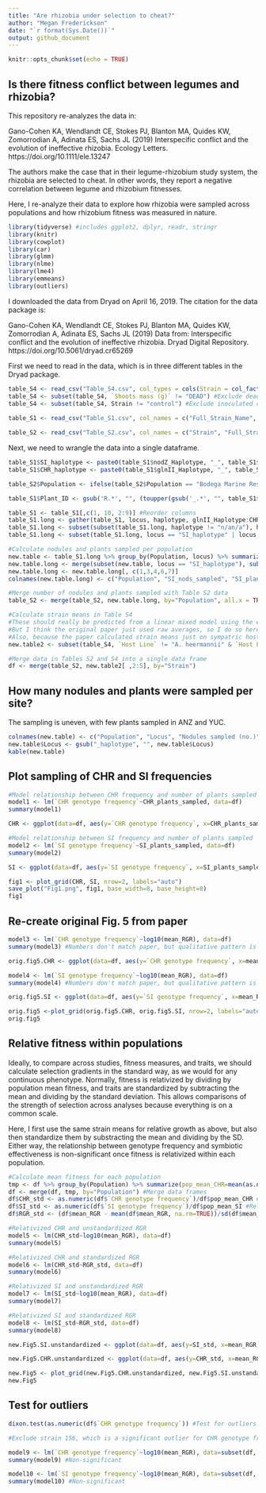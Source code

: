 ```yaml
---
title: "Are rhizobia under selection to cheat?"
author: "Megan Frederickson"
date: "`r format(Sys.Date())`"
output: github_document
---
```


```r
knitr::opts_chunk$set(echo = TRUE)
```

## Is there fitness conflict between legumes and rhizobia?

This repository re-analyzes the data in: 

Gano-Cohen KA, Wendlandt CE, Stokes PJ, Blanton MA, Quides KW, Zomorrodian A, Adinata ES, Sachs JL (2019) Interspecific conflict and the evolution of ineffective rhizobia. Ecology Letters. https://doi.org/10.1111/ele.13247

The authors make the case that in their legume-rhizobium study system, the rhizobia are selected to cheat. In other words, they report a negative correlation between legume and rhizobium fitnesses.

Here, I re-analyze their data to explore how rhizobia were sampled across populations and how rhizobium fitness was measured in nature.

```r

library(tidyverse) #includes ggplot2, dplyr, readr, stringr
library(knitr)
library(cowplot)
library(car)
library(glmm)
library(nlme)
library(lme4)
library(emmeans)
library(outliers)

```

I downloaded the data from Dryad on April 16, 2019. The citation for the data package is:

Gano-Cohen KA, Wendlandt CE, Stokes PJ, Blanton MA, Quides KW, Zomorrodian A, Adinata ES, Sachs JL (2019) Data from: Interspecific conflict and the evolution of ineffective rhizobia. Dryad Digital Repository. https://doi.org/10.5061/dryad.cr65269

First we need to read in the data, which is in three different tables in the Dryad package.

```r

table_S4 <- read_csv("Table_S4.csv", col_types = cols(Strain = col_factor(levels = c("132", "133", "134", "135", "136", "137", "138", "139", "140", "141", "142", "143", "144", "145", "146", "147", "148", "149", "150", "151", "152", "153", "154", "155", "156", "157", "158", "159", "160", "161", "control")), `Host Line` = col_factor(levels = c("BMR01.03", "BMR07.03", "UnH: Cla12.04", "UnL: Anz13.04", "A. heermannii", "Gri01.01", "Gri01.13", "Cla10.01", "Cla01.04", "UCR02.07", "UCR09.05", "Yuc02.07", "Yuc02.01", "Anz11.01", "Anz10.01")), Block = col_factor(levels = c("1", "2", "3", "4", "5")), `CHR local abundance` = col_number(), `Mean individual  nodule biomass (mg)` = col_number(), `Mineral N (ppm)` = col_number(), `Plant #` = col_number(), Population = col_factor(levels = c("ANZ",  "BMR", "CLA", "GRI", "UCR", "YUC")), `Relative Growth` = col_number(), `Roots mass (g)` = col_number(), `Shoots mass (g)` = col_number(), `Total N (%)` = col_number(), `Total nodules` = col_number()))
table_S4 <- subset(table_S4, `Shoots mass (g)` != "DEAD") #Exclude dead plants
table_S4 <- subset(table_S4, Strain != "control") #Exclude inoculated controls
  
table_S1 <- read_csv("Table_S1.csv", col_names = c("Full_Strain_Name", "Year", "Population", "glnII_Haplotype", "recA_Haplotype", "nodZ_Haplotype",  "nolL_Haplotype"), col_types = cols(Year = col_number(), Population = col_factor(levels = c("ANZ",  "BMR", "CLA", "GRI", "UCR", "YUC"))), skip = 1)

table_S2 <- read_csv("Table_S2.csv", col_names = c("Strain", "Full_Strain_Name", "Population", "Latitude", "Longitude", "glnII_Haplotype", "glnII_Accession", "recA_Haplotype", "recA_Accession", "nodZ_Haplotype", "nodZ_Accession", "nolL_Haplotype", "nolL_Accession", "CHR_Haplotype", "CHR genotype frequency" , "SI_haplotye", "SI genotype frequency"), col_types = cols(Strain = col_factor(levels = c("132", "133", "134", "135", "136", "137", "138", "139", "140", "141", "142", "143", "144", "145", "146", "147", "148", "149", "150", "151", "152", "153", "154", "155", "156", "157", "158", "159", "160", "161")), `CHR genotype frequency` = col_number(), `SI genotype frequency` = col_number(), Population = col_factor(levels = c("Bodega Marine Reserve", "Griffith Park", "Robert J. Bernard Biological Field Station", "University of California Riverside", "Burns Pinon Ridge Reserve", "Anza Borrego Desert State Park"))), skip = 2)

```

Next, we need to wrangle the data into a single dataframe.

```r

table_S1$SI_haplotype <- paste0(table_S1$nodZ_Haplotype, "_", table_S1$nolL_Haplotype) #Concatenate SI haplotypes, as per paper
table_S1$CHR_haplotype <- paste0(table_S1$glnII_Haplotype, "_", table_S1$recA_Haplotype) #Concatenate CHR haplotypes, as per paper

table_S2$Population <- ifelse(table_S2$Population == "Bodega Marine Reserve", "BMR", ifelse(table_S2$Population == "Griffith Park", "GRI", ifelse(table_S2$Population == "Robert J. Bernard Biological Field Station", "CLA", ifelse(table_S2$Population == "University of California Riverside", "UCR", ifelse(table_S2$Population == "Anza Borrego Desert State Park", "ANZ", "YUC"))))) #Abbreviate Table_S2 population names

table_S1$Plant_ID <- gsub('R.*', "", (toupper(gsub('_.*', "", table_S1$Full_Strain_Name)))) #Make a column of unique plant ids

table_S1 <- table_S1[,c(1, 10, 2:9)] #Reorder columns
table_S1.long <- gather(table_S1, locus, haplotype, glnII_Haplotype:CHR_haplotype, factor_key=TRUE) #Make wide data into long format
table_S1.long <- subset(subset(table_S1.long, haplotype != "n/an/a"), haplotype != "n/a_n/a")  #Remove NAs
table_S1.long <- subset(table_S1.long, locus == "SI_haplotype" | locus == "CHR_haplotype") #Subset to just CHR and SI haplotypes

#Calculate nodules and plants sampled per population
new.table <- table_S1.long %>% group_by(Population, locus) %>% summarize(total_nods_sampled=n(), total_plants_sampled=length(unique(Plant_ID)))
new.table.long <- merge(subset(new.table, locus == "SI_haplotype"), subset(new.table, locus == "CHR_haplotype"), by="Population") #Make wide data long
new.table.long <- new.table.long[, c(1,3,4,6,7)]
colnames(new.table.long) <- c("Population", "SI_nods_sampled", "SI_plants_sampled", "CHR_nods_sampled", "CHR_plants_sampled")

#Merge number of nodules and plants sampled with Table S2 data
table_S2 <- merge(table_S2, new.table.long, by="Population", all.x = TRUE)

#Calculate strain means in Table S4
#These should really be predicted from a linear mixed model using the emmeans package
#But I think the original paper just used raw averages, so I do so here too
#Also, because the paper calculated strain means just on sympatric host lines, I do the same here
new.table2 <- subset(table_S4, `Host Line` != "A. heermannii" & `Host Line` != "UnH: Cla12.04" & `Host Line` != "UnL: Anz13.04") %>% group_by(Population, Strain) %>% summarize(mean_RGR = mean(`Relative Growth`, na.rm=TRUE), mean_total_nodules = mean(`Total nodules`, na.rm=TRUE), mean_nodule_mass = mean(`Mean individual  nodule biomass (mg)`, na.rm=TRUE))

#Merge data in Tables S2 and S4 into a single data frame
df <- merge(table_S2, new.table2[ ,2:5], by="Strain")

```

## How many nodules and plants were sampled per site?
The sampling is uneven, with few plants sampled in ANZ and YUC.

```r
colnames(new.table) <- c("Population", "Locus", "Nodules sampled (no.)", "Plants sampled (no.)")
new.table$Locus <- gsub("_haplotype", "", new.table$Locus)
kable(new.table)
```

## Plot sampling of CHR and SI frequencies 

```r

#Model relationship between CHR frequency and number of plants sampled
model1 <- lm(`CHR genotype frequency`~CHR_plants_sampled, data=df)
summary(model1)

CHR <- ggplot(data=df, aes(y=`CHR genotype frequency`, x=CHR_plants_sampled, color=Population))+geom_point()+ geom_smooth(method="lm", se=FALSE, color=1)+xlab("Plants sampled (no.)")+ylab("CHR genotype frequency")+geom_text(aes(label=Strain),hjust=0, vjust=0, size=2.5, nudge_x = 0.05, check_overlap=TRUE)

#Model relationship between SI frequency and number of plants sampled
model2 <- lm(`SI genotype frequency`~SI_plants_sampled, data=df)
summary(model2)

SI <- ggplot(data=df, aes(y=`SI genotype frequency`, x=SI_plants_sampled, color=Population)) +geom_smooth(method="lm", se=FALSE, color=1)+geom_point()+xlab("Plants sampled (no.)")+ylab("SI genotype frequency")+geom_text(aes(label=Strain),hjust=0, vjust=0, size=2.5, nudge_x = 0.05, check_overlap=TRUE)

fig1 <- plot_grid(CHR, SI, nrow=2, labels="auto")
save_plot("Fig1.png", fig1, base_width=8, base_height=8)
fig1

```

## Re-create original Fig. 5 from paper

```r

model3 <- lm(`CHR genotype frequency`~log10(mean_RGR), data=df)
summary(model3) #Numbers don't match paper, but qualitative pattern is the same

orig.fig5.CHR <- ggplot(data=df, aes(y=`CHR genotype frequency`, x=mean_RGR, color=Population))+geom_smooth(method="lm", se=FALSE, color=1)+geom_point()+xlab("Symbiotic effectiveness")+ylab("CHR genotype frequency")+scale_x_log10()+geom_text(aes(label=Strain),hjust=0, vjust=0, size=2.5, nudge_x = 0.05, check_overlap=TRUE)

model4 <- lm(`SI genotype frequency`~log10(mean_RGR), data=df)
summary(model4) #Numbers don't match paper, but qualitative pattern is the same

orig.fig5.SI <- ggplot(data=df, aes(y=`SI genotype frequency`, x=mean_RGR, color=Population)) +geom_smooth(method="lm", se=FALSE, color=1)+geom_point()+xlab("Symbiotic effectiveness")+ylab("SI genotype frequency")+scale_x_log10()+ geom_text(aes(label=Strain),hjust=0, vjust=0, size=2.5, nudge_x = 0.05, check_overlap=TRUE)

orig.fig5 <-plot_grid(orig.fig5.CHR, orig.fig5.SI, nrow=2, labels="auto")
orig.fig5

```

## Relative fitness within populations 

Ideally, to compare across studies, fitness measures, and traits, we should calculate selection gradients in the standard way, as we would for any continuous phenotype. Normally, fitness is relativized by dividing by population mean fitness, and traits are standardized by subtracting the mean and dividing by the standard deviation. This allows comparisons of the strength of selection across analyses because everything is on a common scale. 

Here, I first use the same strain means for relative growth as above, but also then standardize them by substracting the mean and dividing by the SD. Either way, the relationship between genotype frequency and symbiotic effectiveness is non-significant once fitness is relativized within each population.

```r

#Calculate mean fitness for each population
tmp <- df %>% group_by(Population) %>% summarize(pop_mean_CHR=mean(as.numeric(`CHR genotype frequency`), na.rm=TRUE), pop_mean_SI=mean(as.numeric(`SI genotype frequency`), na.rm=TRUE))
df <- merge(df, tmp, by="Population") #Merge data frames
df$CHR_std <- as.numeric(df$`CHR genotype frequency`)/df$pop_mean_CHR #Relative fitness within each population
df$SI_std <- as.numeric(df$`SI genotype frequency`)/df$pop_mean_SI #Relative fitness within each population
df$RGR_std <- (df$mean_RGR - mean(df$mean_RGR, na.rm=TRUE))/sd(df$mean_RGR, na.rm=TRUE) #Standardize trait by subtracting the mean and dividing by the standard deviation

#Relativized CHR and unstandardized RGR
model5 <- lm(CHR_std~log10(mean_RGR), data=df)
summary(model5)

#Relativized CHR and standardized RGR
model6 <- lm(CHR_std~RGR_std, data=df)
summary(model6)

#Relativized SI and unstandardized RGR
model7 <- lm(SI_std~log10(mean_RGR), data=df) 
summary(model7)

#Relativized SI and standardized RGR
model8 <- lm(SI_std~RGR_std, data=df) 
summary(model8)

new.Fig5.SI.unstandardized <- ggplot(data=df, aes(y=SI_std, x=mean_RGR, color=Population))+geom_point()+geom_smooth(method="lm", se=FALSE, linetype="dashed", color=1)+geom_text(aes(label=Strain),hjust=0, vjust=0, size=3)+ ylab("SI genotype frequency")+  xlab("Symbiotic effectiveness")+scale_x_log10()

new.Fig5.CHR.unstandardized <- ggplot(data=df, aes(y=CHR_std, x=mean_RGR, color=Population))+ geom_point()+geom_smooth(method="lm", se=FALSE, linetype="dashed", color=1)+geom_text(aes(label=Strain),hjust=0, vjust=0, size=3)+ylab("CHR genotype frequency")+xlab("Symbiotic effectiveness")+scale_x_log10()

new.Fig5 <- plot_grid(new.Fig5.CHR.unstandardized, new.Fig5.SI.unstandardized, nrow=2, labels="auto")
new.Fig5

```

## Test for outliers

```r

dixon.test(as.numeric(df$`CHR genotype frequency`)) #Test for outliers in CHR genotype frequency 

#Exclude strain 156, which is a significant outlier for CHR genotype frequency and the same SI haplotype as 155

model9 <- lm(`CHR genotype frequency`~log10(mean_RGR), data=subset(df, Strain != "156"))
summary(model9) #Non-significant

model10 <- lm(`SI genotype frequency`~log10(mean_RGR), data=subset(df, Strain != "156"))
summary(model10) #Non-significant
```
